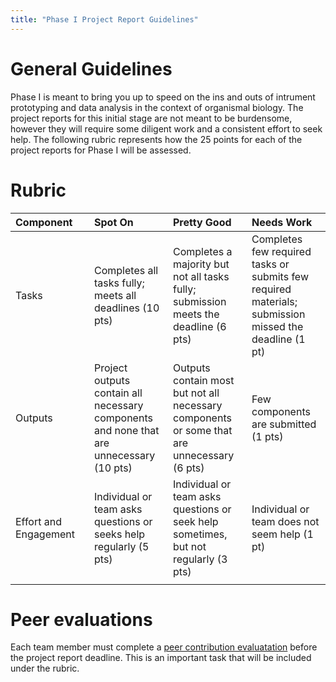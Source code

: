 ```yaml
---
title: "Phase I Project Report Guidelines"
---
```


# General Guidelines

Phase I is meant to bring you up to speed on the ins and outs of intrument prototyping and data analysis in the context of organismal biology. The project reports for this initial stage are not meant to be burdensome, however they will require some diligent work and a consistent effort to seek help. The following rubric represents how the 25 points for each of the project reports for Phase I will be assessed.

# Rubric
 |Component| **Spot On ** |  **Pretty Good ** | **Needs Work **  
|:--------|:--------|:--------|:--------
| Tasks | Completes all tasks fully; meets all deadlines (10 pts) | Completes a majority but not all tasks fully; submission meets the deadline (6 pts) | Completes few required tasks or submits few required materials; submission missed the deadline (1 pt)
| Outputs | Project outputs contain all necessary components and none that are unnecessary (10 pts) | Outputs contain most but not all necessary components or some  that are unnecessary  (6 pts) | Few components are submitted (1 pts)
| Effort and Engagement | Individual or team asks questions or seeks help regularly (5 pts) |  Individual or team asks questions or seek help sometimes, but not regularly (3 pts) |  Individual or team does not seem help (1 pt)
||||

# Peer evaluations

Each team member must complete a [peer contribution evaluatation](peer_contributions.html) before the project report deadline. This is an important task that will be included under the rubric.
